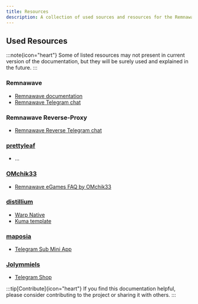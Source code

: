 ```yaml
---
title: Resources
description: A collection of used sources and resources for the Remnawave Reverse Proxy documentation
---
```


## Used Resources

:::note{icon="heart"}
Some of listed resources may not present in current version of the documentation, but they will be surely used and explained in the future.
:::

### Remnawave
- [Remnawave documentation](https://remna.st)
- [Remnawave Telegram chat](https://t.me/remnawave)

### Remnawave Reverse-Proxy
- [Remnawave Reverse Telegram chat](https://t.me/remnawave_reverse)

### [prettyleaf](https://github.com/prettyleaf)
- ...

### [OMchik33](https://github.com/OMchik33)
- [Remnawave eGames FAQ by OMchik33](https://github.com/OMchik33/Remnawave-eGames-FAQ)

### [distillium](https://github.com/distillium)
- [Warp Native](https://github.com/distillium/warp-native)
- [Kuma template](https://github.com/distillium/kuma-template)

### [maposia](https://github.com/maposia/)
- [Telegram Sub Mini App](https://github.com/maposia/remnawave-telegram-sub-mini-app)

### [Jolymmiels](https://github.com/Jolymmiels)
- [Telegram Shop](https://github.com/Jolymmiels/remnawave-telegram-shop)

:::tip[Contribute]{icon="heart"}
If you find this documentation helpful, please consider contributing to the project or sharing it with others.
:::